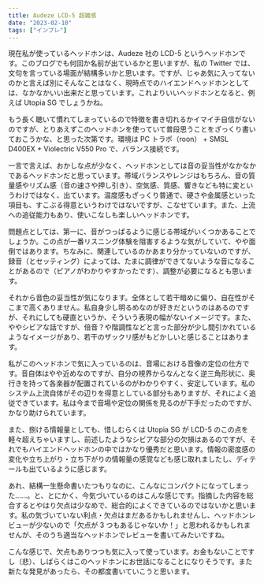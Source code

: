 ```yaml
---
title: Audeze LCD-5 超雑感
date: "2023-02-10"
tags: ["インプレ"]
---
```


現在私が使っているヘッドホンは、Audeze 社の LCD-5 というヘッドホンです。このブログでも何回か名前が出ているかと思いますが、私の Twitter では、文句を言っている場面が結構多いかと思います。ですが、じゃあ気に入ってないのかと言えば別にそんなことはなく、現時点でのハイエンドヘッドホンとしては、なかなかいい出来だと思っています。これよりいいヘッドホンとなると、例えば Utopia SG でしょうかね。

もう長く聴いて慣れてしまっているので特徴を書き切れるかイマイチ自信がないのですが、とりあえずこのヘッドホンを使っていて普段思うことをざっくり書いておこうかな、と思った次第です。環境は PC トラポ（roon） + SMSL D400EX + Violectric V550 Pro で、バランス接続です。

一言で言えば、おかしな点が少なく、ヘッドホンとしては音の妥当性がなかなかであるヘッドホンだと思っています。帯域バランスやレンジはもちろん、音の質量感やリズム感（音の速さや押し引き）、空気感、質感、響きなども特に変というわけではなく、出ています。温度感もざっくり普通で、硬さや金属感といった項目も、すこぶる得意というわけではないですが、こなせています。また、上流への追従能力もあり、使いこなしも楽しいヘッドホンです。

問題点としては、第一に、音がつっぱるように感じる帯域がいくつかあることでしょうか。この点が一番リスニング体験を阻害するような気がしていて、やや面倒ではあります。ちなみに、関連しているのかあまり分かっていないのですが、録音（とセッティング）によっては、たまに調律ができてないような音になることがあるので（ピアノがわかりやすかったです）、調整が必要になるとも思います。

それから音色の妥当性が気になります。全体として若干暗めに偏り、自在性がそこまで高くありません。私自身少し明るめなのが好きだというのはあるのですが、それにしても硬直というか、そういう表現の幅がないイメージです。また、ややシビアな話ですが、倍音？や階調性などと言った部分が少し間引かれているようなイメージがあり、若干のザックリ感がもどかしいと感じることはあります。

私がこのヘッドホンで気に入っているのは、音場における音像の定位の仕方です。音自体はやや近めなのですが、自分の視界からなんとなく逆三角形状に、奥行きを持って各楽器が配置されているのがわかりやすく、安定しています。私のシステム上流自体がその辺りを得意としている部分もありますが、それによく追従できています。私は今まで音場や定位の関係を見るのが下手だったのですが、かなり助けられています。

また、捌ける情報量としても、惜しむらくは Utopia SG が LCD-5 のこの点を軽々超えちゃいますし、前述したようなシビアな部分の欠損はあるのですが、それでもハイエンドヘッドホンの中ではかなり優秀だと思います。情報の密度感の変化や立ち上がり・立ち下がりの情報量の感覚なども感じ取れましたし、ディテールも出ているように感じます。

あれ、結構一生懸命書いたつもりなのに、こんなにコンパクトになってしまった……。と、とにかく、今気づいているのはこんな感じです。指摘した内容を総合するとやはり欠点は少なめで、総合的によくできているのではないかと思います。私の気づいていない利点・欠点はまだあるかもしれませんし、ヘッドホンレビューが少ないので「欠点が 3 つもあるじゃないか！」と思われるかもしれませんが、そのうち適当なヘッドホンでレビューを書いてみたいですね。

こんな感じで、欠点もありつつも気に入って使っています。お金もないことですし（悲）、しばらくはこのヘッドホンにお世話になることになりそうです。また新たな発見があったら、その都度書いていこうと思います。
